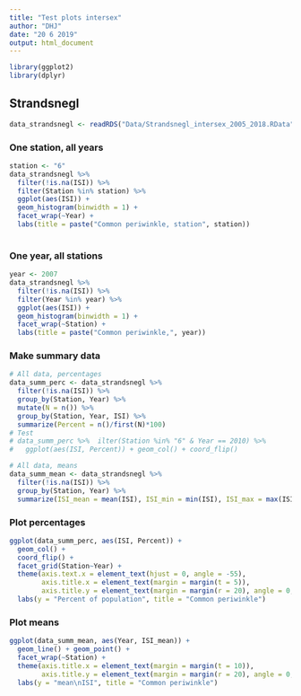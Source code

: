 ```yaml
---
title: "Test plots intersex"
author: "DHJ"
date: "20 6 2019"
output: html_document
---
```


```r
library(ggplot2)
library(dplyr)
```

## Strandsnegl
```r
data_strandsnegl <- readRDS("Data/Strandsnegl_intersex_2005_2018.RData")
```

### One station, all years
```r
station <- "6"
data_strandsnegl %>%
  filter(!is.na(ISI)) %>%
  filter(Station %in% station) %>%
  ggplot(aes(ISI)) + 
  geom_histogram(binwidth = 1) +
  facet_wrap(~Year) +
  labs(title = paste("Common periwinkle, station", station))
  
```

### One year, all stations
```r
year <- 2007
data_strandsnegl %>%
  filter(!is.na(ISI)) %>%
  filter(Year %in% year) %>%
  ggplot(aes(ISI)) + 
  geom_histogram(binwidth = 1) +
  facet_wrap(~Station) +
  labs(title = paste("Common periwinkle,", year))
```

### Make summary data
```r
# All data, percentages
data_summ_perc <- data_strandsnegl %>%
  filter(!is.na(ISI)) %>%
  group_by(Station, Year) %>%
  mutate(N = n()) %>%
  group_by(Station, Year, ISI) %>%
  summarize(Percent = n()/first(N)*100)
# Test
# data_summ_perc %>%  ilter(Station %in% "6" & Year == 2010) %>% 
#   ggplot(aes(ISI, Percent)) + geom_col() + coord_flip()

# All data, means
data_summ_mean <- data_strandsnegl %>%
  filter(!is.na(ISI)) %>%
  group_by(Station, Year) %>%
  summarize(ISI_mean = mean(ISI), ISI_min = min(ISI), ISI_max = max(ISI))
```

### Plot percentages
```r
ggplot(data_summ_perc, aes(ISI, Percent)) +
  geom_col() + 
  coord_flip() +
  facet_grid(Station~Year) +
  theme(axis.text.x = element_text(hjust = 0, angle = -55),
        axis.title.x = element_text(margin = margin(t = 5)),
        axis.title.y = element_text(margin = margin(r = 20), angle = 0, vjust = 0.5, size = 16)) +
  labs(y = "Percent of population", title = "Common periwinkle")
```

### Plot means
```r
ggplot(data_summ_mean, aes(Year, ISI_mean)) +
  geom_line() + geom_point() + 
  facet_wrap(~Station) +
  theme(axis.title.x = element_text(margin = margin(t = 10)),
        axis.title.y = element_text(margin = margin(r = 20), angle = 0, vjust = 0.5, size = 16)) +
  labs(y = "mean\nISI", title = "Common periwinkle")

```

```r

```

